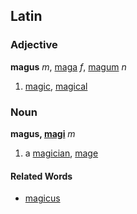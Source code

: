 ==Latin==
===Adjective===
'''magus''' ''m'', [[maga]] ''f'', [[magum]] ''n''

#[[magic]], [[magical]]

===Noun===
'''magus, [[Wiktionary Appendix:Latin second declension|magi]]''' ''m'' 

#a [[magician]], [[mage]]

====Related Words====
*[[magicus]]